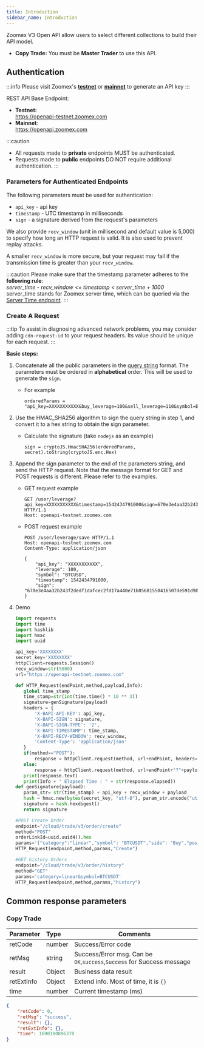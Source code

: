 ```yaml
---
title: Introduction
sidebar_name: Introduction
---
```


Zoomex V3 Open API allow users to select different collections to build their API model.

<!--
- **Derivatives - contract:** You could trade _USDT Perpetual_, _Inverse Perpetual_ with `contract/v3` endpoints.
-->
- **Copy Trade:** You must be **Master Trader** to use this API.


## Authentication

:::info
Please visit Zoomex's <a href="https://testnet.zoomex.com/en-US/user-center/api-manage"> <b>testnet</b></a> or <a href="https://www.zoomex.com/en-US/user-center/api-manage"> <b>mainnet</b></a> to generate an API key
:::

REST API Base Endpoint:
- **Testnet:**<br/>
https://openapi-testnet.zoomex.com
- **Mainnet**:<br/>
https://openapi.zoomex.com

:::caution
* All requests made to **private** endpoints MUST be authenticated.
* Requests made to **public** endpoints DO NOT require additional authentication.
:::

### Parameters for Authenticated Endpoints

The following parameters must be used for authentication:

* `api_key` - api key
* `timestamp` - UTC timestamp in milliseconds
* `sign` - a signature derived from the request's parameters<br/>

We also provide `recv_window` (unit in millisecond and default value is 5,000) to specify how long an HTTP request is valid. It is also used to prevent replay attacks.

A smaller `recv_window` is more secure, but your request may fail if the transmission time is greater than your `recv_window`.

:::caution
Please make sure that the timestamp parameter adheres to the **following rule**:<br/>
_server_time - recv_window <= timestamp < server_time + 1000_<br/>
server_time stands for Zoomex server time, which can be queried via the [Server Time endpoint](../v3/market/time#).
:::

### Create A Request

:::tip
To assist in diagnosing advanced network problems, you may consider adding `cdn-request-id` to your request headers. Its value should be unique for each request.
:::

**Basic steps:**

1. Concatenate all the public parameters in the [query string](https://en.wikipedia.org/wiki/Query_string) format. The parameters must be ordered in **alphabetical** order. This will be used to generate the `sign`.

   - For example

     ``` shell
     orderedParams = "api_key=XXXXXXXXXXX&buy_leverage=100&sell_leverage=110&symbol=BTCUSDT&timestamp=1542434791747"
     ```

2. Use the HMAC_SHA256 algorithm to sign the query string in step 1, and convert it to a hex string to obtain the sign parameter.

   - Calculate the signature (take `nodejs` as an example)

     ``` node
     sign = cryptoJS.HmacSHA256(orderedParams, secret).toString(cryptoJS.enc.Hex)
     ```

3. Append the sign parameter to the end of the parameters string, and send the HTTP request. Note that the message format for GET and POST requests is different. Please refer to the examples.

   - GET request example

     ``` shell
     GET /user/leverage?api_key=XXXXXXXXXXX&timestamp=1542434791000&sign=670e3e4aa32b243f2dedf1dafcec2fd17a440e71b05681550416507de591d908 HTTP/1.1
     Host: openapi-testnet.zoomex.com
     ```

   - POST request example

     ``` shell
     POST /user/leverage/save HTTP/1.1
     Host: openapi-testnet.zoomex.com
     Content-Type: application/json
     
     {
         "api_key": "XXXXXXXXXXX",
         "leverage": 100,
         "symbol": "BTCUSD",
         "timestamp": 1542434791000,
         "sign": "670e3e4aa32b243f2dedf1dafcec2fd17a440e71b05681550416507de591d908"
     }
     ```
4. Demo
     ``` python
     import requests
    import time
    import hashlib
    import hmac
    import uuid

    api_key='XXXXXXXX'
    secret_key='XXXXXXXX'
    httpClient=requests.Session()
    recv_window=str(5000)
    url="https://openapi-testnet.zoomex.com"

    def HTTP_Request(endPoint,method,payload,Info):
        global time_stamp
        time_stamp=str(int(time.time() * 10 ** 3))
        signature=genSignature(payload)
        headers = {
            'X-BAPI-API-KEY': api_key,
            'X-BAPI-SIGN': signature,
            'X-BAPI-SIGN-TYPE': '2',
            'X-BAPI-TIMESTAMP': time_stamp,
            'X-BAPI-RECV-WINDOW': recv_window,
            'Content-Type': 'application/json'
        }
        if(method=="POST"):
            response = httpClient.request(method, url+endPoint, headers=headers, data=payload)
        else:
            response = httpClient.request(method, url+endPoint+"?"+payload, headers=headers)
        print(response.text)
        print(Info + " Elapsed Time : " + str(response.elapsed))
    def genSignature(payload):
        param_str= str(time_stamp) + api_key + recv_window + payload
        hash = hmac.new(bytes(secret_key, "utf-8"), param_str.encode("utf-8"),hashlib.sha256)
        signature = hash.hexdigest()
        return signature

    #POST Create Order
    endpoint="/cloud/trade/v3/order/create"
    method="POST"
    orderLinkId=uuid.uuid4().hex
    params='{"category":"linear","symbol": "BTCUSDT","side": "Buy","positionIdx": 0,"orderType": "Market","qty": "0.001","price": "","timeInForce": "GTC","orderLinkId": "' + orderLinkId + '"}'
    HTTP_Request(endpoint,method,params,"Create")

    #GET history Orders
    endpoint="/cloud/trade/v3/order/history"
    method="GET"
    params='category=linear&symbol=BTCUSDT'
    HTTP_Request(endpoint,method,params,"history")
    ```

## Common response parameters

### Copy Trade

| Parameter | Type | Comments|
|:----- |:-----|----- |
|retCode |number |Success/Error code |
|retMsg |string |Success/Error msg. Can be `OK`,`success`,`Success` for Success message|
|result |Object |Business data result|
|retExtInfo |Object |Extend info. Most of time, it is `{}`|
|time |number |Current timestamp (ms)|

``` json
{
    "retCode": 0,
    "retMsg": "success",
    "result": {},
    "retExtInfo": {},
    "time": 1690180896378
}
```
